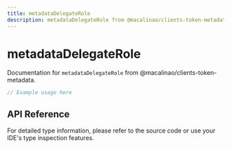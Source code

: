 ```yaml
---
title: metadataDelegateRole
description: metadataDelegateRole from @macalinao/clients-token-metadata
---
```


# metadataDelegateRole

Documentation for `metadataDelegateRole` from @macalinao/clients-token-metadata.

```typescript
// Example usage here
```

## API Reference

For detailed type information, please refer to the source code or use your IDE's type inspection features.
